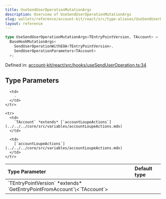 ```yaml
---
title: UseSendUserOperationMutationArgs
description: Overview of UseSendUserOperationMutationArgs
slug: wallets/reference/account-kit/react/src/type-aliases/UseSendUserOperationMutationArgs
layout: reference
---
```


```ts
type UseSendUserOperationMutationArgs<TEntryPointVersion, TAccount> =
  BaseHookMutationArgs<
    SendUserOperationWithEOA<TEntryPointVersion>,
    SendUserOperationParameters<TAccount>
  >;
```

Defined in: [account-kit/react/src/hooks/useSendUserOperation.ts:34](https://github.com/alchemyplatform/aa-sdk/blob/08da565ff1e1b5bcae4581d79993c4ed9e522c16/account-kit/react/src/hooks/useSendUserOperation.ts#L34)

## Type Parameters

<table>
  <thead>
    <tr>
      <th align="left">Type Parameter</th>
      <th align="left">Default type</th>
    </tr>
  </thead>

  <tbody>
    <tr>
      <td>
        `TEntryPointVersion` *extends* `GetEntryPointFromAccount`\<`TAccount`>
      </td>

      <td>
        ‐
      </td>
    </tr>

    <tr>
      <td>
        `TAccount` *extends* [`accountLoupeActions`](../../../core/src/variables/accountLoupeActions.mdx)
      </td>

      <td>
        [`accountLoupeActions`](../../../core/src/variables/accountLoupeActions.mdx)
      </td>
    </tr>

  </tbody>
</table>
